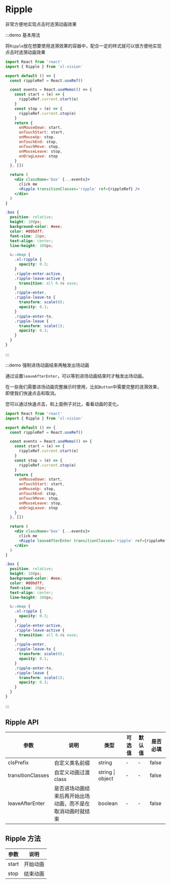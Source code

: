 # Ripple

非常方便地实现点击时涟漪动画效果

:::demo 基本用法

将`Ripple`放在想要使用涟漪效果的容器中，配合一定的样式就可以很方便地实现点击时涟漪动画效果

```jsx
import React from 'react'
import { Ripple } from 'xl-vision'

export default () => {
  const rippleRef = React.useRef()

  const events = React.useMemo(() => {
    const start = (e) => {
      rippleRef.current.start(e)
    }
    const stop = (e) => {
      rippleRef.current.stop(e)
    }
    return {
      onMouseDown: start,
      onTouchStart: start,
      onMouseUp: stop,
      onTouchEnd: stop,
      onTouchMove: stop,
      onMouseLeave: stop,
      onDragLeave: stop
    }
  }, [])

  return (
    <div className='box' {...events}>
      click me
      <Ripple transitionClasses='ripple' ref={rippleRef} />
    </div>
  )
}
```

```scss
.box {
  position: relative;
  height: 100px;
  background-color: #eee;
  color: #80bdff;
  font-size: 26px;
  text-align: center;
  line-height: 100px;

  &::deep {
    .xl-ripple {
      opacity: 0.3;
    }
    .ripple-enter-active,
    .ripple-leave-active {
      transition: all 0.4s ease;
    }
    .ripple-enter,
    .ripple-leave-to {
      transform: scale(0);
      opacity: 0.1;
    }
    .ripple-enter-to,
    .ripple-leave {
      transform: scale(1);
      opacity: 0.3;
    }
  }
}
```

:::

:::demo 强制进场动画结束再触发出场动画

通过设置`leaveAfterEnter`，可以等到进场动画结束时才触发出场动画。

在一些我们需要进场动画完整展示时使用，比如`Button`中需要完整的涟漪效果，即使我们快速点击和取消。

您可以通过快速点击，和上面例子对比，看看动画的变化。

```jsx
import React from 'react'
import { Ripple } from 'xl-vision'

export default () => {
  const rippleRef = React.useRef()

  const events = React.useMemo(() => {
    const start = (e) => {
      rippleRef.current.start(e)
    }
    const stop = (e) => {
      rippleRef.current.stop(e)
    }
    return {
      onMouseDown: start,
      onTouchStart: start,
      onMouseUp: stop,
      onTouchEnd: stop,
      onTouchMove: stop,
      onMouseLeave: stop,
      onDragLeave: stop
    }
  }, [])

  return (
    <div className='box' {...events}>
      click me
      <Ripple leaveAfterEnter transitionClasses='ripple' ref={rippleRef} />
    </div>
  )
}
```

```scss
.box {
  position: relative;
  height: 100px;
  background-color: #eee;
  color: #80bdff;
  font-size: 26px;
  text-align: center;
  line-height: 100px;

  &::deep {
    .xl-ripple {
      opacity: 0.3;
    }
    .ripple-enter-active,
    .ripple-leave-active {
      transition: all 0.4s ease;
    }
    .ripple-enter,
    .ripple-leave-to {
      transform: scale(0);
      opacity: 0.1;
    }
    .ripple-enter-to,
    .ripple-leave {
      transform: scale(1);
      opacity: 0.3;
    }
  }
}
```

:::

## Ripple API

| 参数 | 说明 | 类型 | 可选值 | 默认值 | 是否必填 |
| --- | --- | --- | --- | --- | --- |
| clsPrefix | 自定义类名前缀 | string | - | - | false |
| transitionClasses | 自定义动画过渡 class | string &#x007c; object | - | - | false |
| leaveAfterEnter | 是否进场动画结束后再开始出场动画，而不是在取消动画时就结束 | boolean | - | - | false |

## Ripple 方法

| 参数  | 说明     |
| ----- | -------- |
| start | 开始动画 |
| stop  | 结束动画 |
